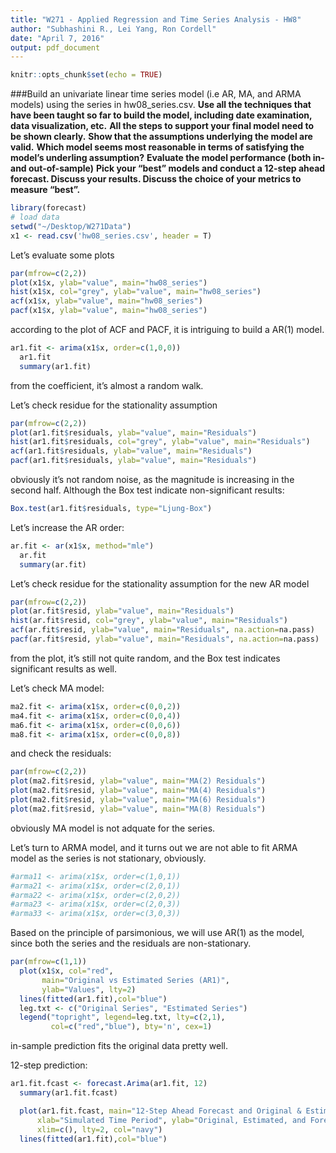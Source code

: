 ```yaml
---
title: "W271 - Applied Regression and Time Series Analysis - HW8"
author: "Subhashini R., Lei Yang, Ron Cordell"
date: "April 7, 2016"
output: pdf_document
---
```



```r
knitr::opts_chunk$set(echo = TRUE)

```

###Build an univariate linear time series model (i.e AR, MA, and ARMA models) using the series in hw08_series.csv.
**Use all the techniques that have been taught so far to build the model, including date examination, data visualization, etc.**
**All the steps to support your final model need to be shown clearly.**
**Show that the assumptions underlying the model are valid.**
**Which model seems most reasonable in terms of satisfying the model’s underling assumption?**
**Evaluate the model performance (both in- and out-of-sample)**
**Pick your “best” models and conduct a 12-step ahead forecast. Discuss your results. Discuss the choice of your metrics to measure “best”.**



```r
library(forecast)
# load data
setwd("~/Desktop/W271Data")
x1 <- read.csv('hw08_series.csv', header = T)
```


Let's evaluate some plots
```r
par(mfrow=c(2,2))
plot(x1$x, ylab="value", main="hw08_series")
hist(x1$x, col="grey", ylab="value", main="hw08_series")
acf(x1$x, ylab="value", main="hw08_series")
pacf(x1$x, ylab="value", main="hw08_series")
```

according to the plot of ACF and PACF, it is intriguing to build a AR(1) model.

```r
ar1.fit <- arima(x1$x, order=c(1,0,0))
  ar1.fit
  summary(ar1.fit)
```

from the coefficient, it's almost a random walk.

Let's check residue for the stationality assumption

```r
par(mfrow=c(2,2))
plot(ar1.fit$residuals, ylab="value", main="Residuals")
hist(ar1.fit$residuals, col="grey", ylab="value", main="Residuals")
acf(ar1.fit$residuals, ylab="value", main="Residuals")
pacf(ar1.fit$residuals, ylab="value", main="Residuals")
```

obviously it's not random noise, as the magnitude is increasing in the second half. Although the Box test indicate non-significant results:
```r
Box.test(ar1.fit$residuals, type="Ljung-Box")
```

Let's increase the AR order:

```r
ar.fit <- ar(x1$x, method="mle") 
  ar.fit
  summary(ar.fit)
```

Let's check residue for the stationality assumption for the new AR model

```r
par(mfrow=c(2,2))
plot(ar.fit$resid, ylab="value", main="Residuals")
hist(ar.fit$resid, col="grey", ylab="value", main="Residuals")
acf(ar.fit$resid, ylab="value", main="Residuals", na.action=na.pass)
pacf(ar.fit$resid, ylab="value", main="Residuals", na.action=na.pass)
```

from the plot, it's still not quite random, and the Box test indicates significant results as well. 

Let's check MA model:
```r
ma2.fit <- arima(x1$x, order=c(0,0,2))
ma4.fit <- arima(x1$x, order=c(0,0,4))
ma6.fit <- arima(x1$x, order=c(0,0,6))
ma8.fit <- arima(x1$x, order=c(0,0,8))
```

and check the residuals:

```r
par(mfrow=c(2,2))
plot(ma2.fit$resid, ylab="value", main="MA(2) Residuals")
plot(ma2.fit$resid, ylab="value", main="MA(4) Residuals")
plot(ma2.fit$resid, ylab="value", main="MA(6) Residuals")
plot(ma2.fit$resid, ylab="value", main="MA(8) Residuals")
```

obviously MA model is not adquate for the series.

Let's turn to ARMA model, and it turns out we are not able to fit ARMA model as the series is not stationary, obviously.

```r
#arma11 <- arima(x1$x, order=c(1,0,1))
#arma21 <- arima(x1$x, order=c(2,0,1))
#arma22 <- arima(x1$x, order=c(2,0,2))
#arma23 <- arima(x1$x, order=c(2,0,3))
#arma33 <- arima(x1$x, order=c(3,0,3))
```

Based on the principle of parsimonious, we will use AR(1) as the model, since both the series and the residuals are non-stationary.

```r
par(mfrow=c(1,1))
  plot(x1$x, col="red", 
       main="Original vs Estimated Series (AR1)",
       ylab="Values", lty=2)
  lines(fitted(ar1.fit),col="blue")
  leg.txt <- c("Original Series", "Estimated Series")
  legend("topright", legend=leg.txt, lty=c(2,1), 
         col=c("red","blue"), bty='n', cex=1)
```

in-sample prediction fits the original data pretty well.

12-step prediction:
```r
ar1.fit.fcast <- forecast.Arima(ar1.fit, 12)
  summary(ar1.fit.fcast)

  plot(ar1.fit.fcast, main="12-Step Ahead Forecast and Original & Estimated Series",
      xlab="Simulated Time Period", ylab="Original, Estimated, and Forecasted Values",
      xlim=c(), lty=2, col="navy")
  lines(fitted(ar1.fit),col="blue")  
```
